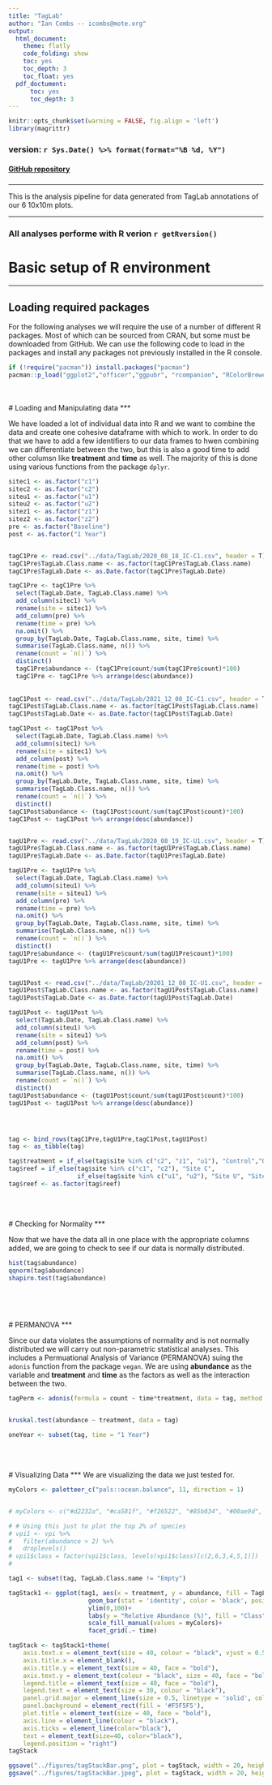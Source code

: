 ```yaml
---
title: "TagLab"
author: "Ian Combs -- icombs@mote.org"
output:
  html_document:
    theme: flatly
    code_folding: show
    toc: yes
    toc_depth: 3
    toc_float: yes
  pdf_doctument:
      toc: yes
      toc_depth: 3
---
```


```r
knitr::opts_chunk$set(warning = FALSE, fig.align = 'left')
library(magrittr)
```

### version: `r Sys.Date() %>% format(format="%B %d, %Y")`

<!-- this is where the DOI would go  [![DOI](https://zenodo.org/badge/DOI/10.5281/zenodo.3675991.svg)](https://doi.org/10.5281/zenodo.3675991)
-->


#### [GitHub repository](https://github.com/icombs2017/photogrammetryNOAA.git){target="_blank"}

###
***
This is the analysis pipeline for data generated from TagLab annotations of our 6 10x10m plots.


***
### All analyses performe with R verion `r getRversion()`
# Basic setup of R environment
***
## Loading required packages

For the following analyses we will require the use of a number of different R packages. Most of which can be sourced from CRAN, but some must be downloaded from GitHub. We can use the following code to load in the packages and install any packages not previously installed in the R console. 

```r
if (!require("pacman")) install.packages("pacman")
pacman::p_load("ggplot2","officer","ggpubr", "rcompanion", "RColorBrewer", "patchwork", "magrittr","reshape2", "stringr", "plyr", "dplyr", "flextable", "tidyr", "tibble", "vegan")
```


<br><br>
# Loading and Manipulating data
***

We have loaded a lot of individual data into R and we want to combine the data and create one cohesive dataframe with which to work. In order to do that we have to add a few identifiers to our data frames to hwen combining we can differentiate between the two, but this is also a good time to add other columsn like **treatment** and **time** as well. The majority of this is done using various functions from the package `dplyr`. 

```r
sitec1 <- as.factor("c1")
sitec2 <- as.factor("c2")
siteu1 <- as.factor("u1")
siteu2 <- as.factor("u2")
sitez1 <- as.factor("z1")
sitez2 <- as.factor("z2")
pre <- as.factor("Baseline")
post <- as.factor("1 Year")


tagC1Pre <- read.csv("../data/TagLab/2020_08_18_IC-C1.csv", header = T)
tagC1Pre$TagLab.Class.name <- as.factor(tagC1Pre$TagLab.Class.name)
tagC1Pre$TagLab.Date <- as.Date.factor(tagC1Pre$TagLab.Date) 

tagC1Pre <- tagC1Pre %>% 
  select(TagLab.Date, TagLab.Class.name) %>% 
  add_column(sitec1) %>% 
  rename(site = sitec1) %>%
  add_column(pre) %>% 
  rename(time = pre) %>% 
  na.omit() %>%
  group_by(TagLab.Date, TagLab.Class.name, site, time) %>% 
  summarise(TagLab.Class.name, n()) %>% 
  rename(count = `n()`) %>% 
  distinct()
  tagC1Pre$abundance <- (tagC1Pre$count/sum(tagC1Pre$count)*100)
  tagC1Pre <- tagC1Pre %>% arrange(desc(abundance))
 
 
tagC1Post <- read.csv("../data/TagLab/2021_12_08_IC-C1.csv", header = T)
tagC1Post$TagLab.Class.name <- as.factor(tagC1Post$TagLab.Class.name)
tagC1Post$TagLab.Date <- as.Date.factor(tagC1Post$TagLab.Date) 

tagC1Post <- tagC1Post %>% 
  select(TagLab.Date, TagLab.Class.name) %>% 
  add_column(sitec1) %>% 
  rename(site = sitec1) %>%
  add_column(post) %>% 
  rename(time = post) %>% 
  na.omit() %>%
  group_by(TagLab.Date, TagLab.Class.name, site, time) %>% 
  summarise(TagLab.Class.name, n()) %>% 
  rename(count = `n()`) %>%
  distinct()
tagC1Post$abundance <- (tagC1Post$count/sum(tagC1Post$count)*100) 
tagC1Post <- tagC1Post %>% arrange(desc(abundance))


tagU1Pre <- read.csv("../data/TagLab/2020_08_19_IC-U1.csv", header = T)
tagU1Pre$TagLab.Class.name <- as.factor(tagU1Pre$TagLab.Class.name)
tagU1Pre$TagLab.Date <- as.Date.factor(tagU1Pre$TagLab.Date) 

tagU1Pre <- tagU1Pre %>% 
  select(TagLab.Date, TagLab.Class.name) %>% 
  add_column(siteu1) %>% 
  rename(site = siteu1) %>%
  add_column(pre) %>% 
  rename(time = pre) %>% 
  na.omit() %>%
  group_by(TagLab.Date, TagLab.Class.name, site, time) %>% 
  summarise(TagLab.Class.name, n()) %>% 
  rename(count = `n()`) %>%
  distinct()
tagU1Pre$abundance <- (tagU1Pre$count/sum(tagU1Pre$count)*100) 
tagU1Pre <- tagU1Pre %>% arrange(desc(abundance))


tagU1Post <- read.csv("../data/TagLab/20201_12_08_IC-U1.csv", header = T)
tagU1Post$TagLab.Class.name <- as.factor(tagU1Post$TagLab.Class.name)
tagU1Post$TagLab.Date <- as.Date.factor(tagU1Post$TagLab.Date) 

tagU1Post <- tagU1Post %>% 
  select(TagLab.Date, TagLab.Class.name) %>% 
  add_column(siteu1) %>% 
  rename(site = siteu1) %>%
  add_column(post) %>% 
  rename(time = post) %>% 
  na.omit() %>%
  group_by(TagLab.Date, TagLab.Class.name, site, time) %>% 
  summarise(TagLab.Class.name, n()) %>% 
  rename(count = `n()`) %>%
  distinct()
tagU1Post$abundance <- (tagU1Post$count/sum(tagU1Post$count)*100) 
tagU1Post <- tagU1Post %>% arrange(desc(abundance))




tag <- bind_rows(tagC1Pre,tagU1Pre,tagC1Post,tagU1Post)
tag <- as_tibble(tag)

tag$treatment = if_else(tag$site %in% c("c2", "z1", "u1"), "Control","Outplanted") 
tag$reef = if_else(tag$site %in% c("c1", "c2"), "Site C",
                   if_else(tag$site %in% c("u1", "u2"), "Site U", "Site Z"))
tag$reef <- as.factor(tag$reef)



```

<br><br>
# Checking for Normality
***

Now that we have the data all in one place with the appropriate columns added, we are going to check to see if our data is normally distributed. 



```r

hist(tag$abundance)
qqnorm(tag$abundance)
shapiro.test(tag$abundance)




```


<br><br>
# PERMANOVA
***

Since our data violates the assumptions of normality and is not normally distributed we will carry out non-parametric statistical analyses. This includes a Permuational Analysis of Variance (PERMANOVA) suing the `adonis` function from the package `vegan`. We are using **abundance** as the variable and **treatment** and **time** as the factors as well as the interaction between the two.

```r

tagPerm <- adonis(formula = count ~ time*treatment, data = tag, method = "euclidian", permutations = 9999)


kruskal.test(abundance ~ treatment, data = tag)

oneYear <- subset(tag, time = "1 Year")



```

<br><br>
# Visualizing Data
***
We are visualizing the data we just tested for. 

```r

myColors <- paletteer_c("pals::ocean.balance", 11, direction = 1)


# myColors <- c("#d2232a", "#ca581f", "#f26522", "#85b034", "#00ae9d", "#78779e")

# # Using this just to plot the top 2% of species
# vpi1 <- vpi %>% 
#   filter(abundance > 2) %>% 
#   droplevels()
# vpi1$class = factor(vpi1$class, levels(vpi1$class)[c(2,6,3,4,5,1)])
# 

tag1 <- subset(tag, TagLab.Class.name != "Empty")

tagStack1 <- ggplot(tag1, aes(x = treatment, y = abundance, fill = TagLab.Class.name, group = reef))+
                      geom_bar(stat = 'identity', color = 'black', position = position_stack(reverse = TRUE), alpha = 0.8)+
                      ylim(0,100)+
                      labs(y = "Relative Abundance (%)", fill = "Class", title = "Relative Species Abundance")+
                      scale_fill_manual(values = myColors)+
                      facet_grid(.~ time)

tagStack <- tagStack1+theme(
    axis.text.x = element_text(size = 40, colour = "black", vjust = 0.5, hjust = 0.5, face= "bold"), 
    axis.title.x = element_blank(),
    axis.title.y = element_text(size = 40, face = "bold"), 
    axis.text.y = element_text(colour = "black", size = 40, face = "bold"),
    legend.title = element_text(size = 40, face = "bold"), 
    legend.text = element_text(size = 30, colour = "black"), 
    panel.grid.major = element_line(size = 0.5, linetype = 'solid', colour = "white"),
    panel.background = element_rect(fill = '#F5F5F5'), 
    plot.title = element_text(size = 40, face = "bold"), 
    axis.line = element_line(colour = "black"), 
    axis.ticks = element_line(color="black"), 
    text = element_text(size=40, color="black"), 
    legend.position = "right")
tagStack

ggsave("../figures/tagStackBar.png", plot = tagStack, width = 20, height = 15, units = 'in', dpi = 600)
ggsave("../figures/tagStackBar.jpeg", plot = tagStack, width = 20, height = 15, units = "in", dpi = 600)






```


